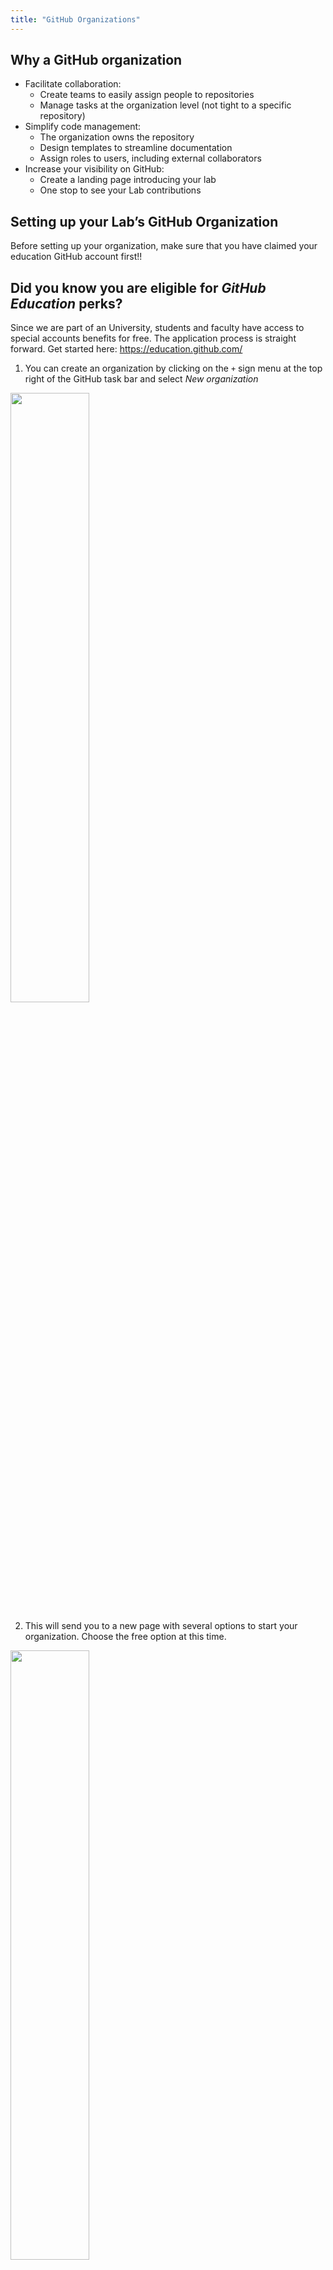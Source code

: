 ```yaml
---
title: "GitHub Organizations"
---
```


## Why a GitHub organization

- Facilitate collaboration: 
  - Create teams to easily assign people to repositories
  - Manage tasks at the organization level (not tight to a specific repository)
- Simplify code management:
  - The organization owns the repository
  - Design templates to streamline documentation
  - Assign roles to users, including external collaborators
- Increase your visibility on GitHub:
  - Create a landing page introducing your lab
  - One stop to see your Lab contributions


## Setting up your Lab's GitHub Organization

Before setting up your organization, make sure that you have claimed your education GitHub account first!! 

::: {.callout-tip}
## Did you know you are eligible for _GitHub Education_ perks?

Since we are part of an University, students and faculty have access to special accounts benefits for free. The application process is straight forward. Get started here: <https://education.github.com/>
:::

1. You can create an organization by clicking on the `+` sign  menu at the top right of the GitHub task bar and select _New organization_

![](img/github_org_setup-01_create_menu.png){fig-align="center" width=50%}

2. This will send you to a new page with several options to start your organization. Choose the free option at this time.

![](img/github_org_setup-02_select_free.png){fig-align="center" width=50%}

3. Now you can provide the name of your organization. We recommend to name it in a way that reflects your Lab name to help with the organization branding. Select the email you used to get the education discount and check the "my personal account" option.

![](img/github_org_setup-03_setup.png){fig-align="center" width=60%}

4. And congratulations this is it!! You can now invite your collaborators to the organization (you will be able to do so later as well).

![](img/github_org_setup-04_collaborators.png){fig-align="center" width=70%}

5. Your organization page should look as follow:

![](img/github_org_setup-05_org_created.png){fig-align="center" width=90%}

Note all the suggestions that GitHub is providing to help you customize your organization according to your need. We are going to follow the recommendation on the right side (red box) to add a special README.md that will act as a landing page for our organization.


## Customizing your GitHub Organization

### Adding a landing page

Adding a landing page is a great opportunity to describe your research lab and what content one can expect to find in this organization. It is also a good location to describe guidelines how to best engage with you and provide contact information. 

1. Click on the `create a README file` on the right side bar (see red box above). This will trigger the creation of a new special repository called `.github` tht will be used to host your README file. Click _Create repository_.

![](img/github_org_landingpage-01_start.png){fig-align="center" width=60%}

2. Fill out the necessary information as follow:

![](img/github_org_landingpage-02_repo.png){fig-align="center" width=80%}

We recommend to check the box _Add a README file_ as a good practice but note it is not the README that will be used as your landing page, it is the one describing this new repository hosting your landing page README in a special subfolder.


3. Create your landing page by clicking on the _Add README_ button on the right side bar (red box below)

![](img/github_org_landingpage-03_repo_created.png)
Note the path to this special README: `.github/profile/README.md`

4. Edit your landing page. The template used to create this special README provide suggestions about the type of information you might want to add to your landing page. Those suggestions are in a comment block (delimited by `<!--` & `-->`) and thus won't be shown when the READEM is rendered. We still do recommend to delete this block once you are done editing your README

![](img/github_org_landingpage-04_readme.png){fig-align="center"}

Here is as example how we defined the landing page README for our test organization:


![](img/github_org_landingpage-05_readme_filled.png){fig-align="center"}

5. Save your README: Now that you have your first version of your GitHub organization landing page (you can always iterate later on it), we are ready to save this version by clicking on the _Commit changes_ button (red box above). This will prompt a new page where you can add a commit message to describe the changes. Finally you can hit the _Commit changes_ button to save this version. 

![](img/github_org_landingpage-06_commit.png){fig-align="center" width=60%}

Voilà 🎉 !! When you go back to your organization main page, you should now see the text you just wrote at the top of the landing page!

![](img/github_org_landingpage.-07_live.png){fig-align="center"}

###  Setting up your organization profile

Now that you have a landing page, it is also a great idea to fill out some metadata about your organization under the _Settings_ tab of the main navigation bar (top right). This will help with the discovery of your Organization. You can provide a more Human friendly name, an email to reach out to you, a short description of your organisation, and an URL such as your lab home page.

![](img/github_org_setup-06_org_settings.png)

Finally, click _Update profile_ to save your changes.
